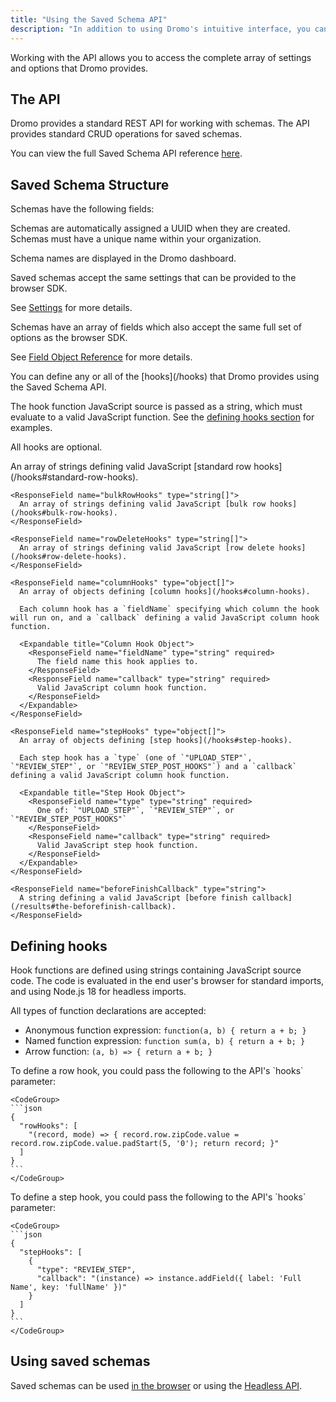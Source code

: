 ```yaml
---
title: "Using the Saved Schema API"
description: "In addition to using Dromo's intuitive interface, you can also create, edit and delete saved schemas directly via API."
---
```


Working with the API allows you to access the complete array of settings and options that Dromo provides.

## The API

Dromo provides a standard REST API for working with schemas. The API provides standard CRUD operations for saved schemas.

You can view the full Saved Schema API reference [here](/api#tag/import-schemas).

## Saved Schema Structure

Schemas have the following fields:

<ResponseField name="id" type="string">
  Schemas are automatically assigned a UUID when they are created.
</ResponseField>

<ResponseField name="name" type="string" required>
  Schemas must have a unique name within your organization.

  Schema names are displayed in the Dromo dashboard.
</ResponseField>

<ResponseField name="settings" type="Settings" required>
  Saved schemas accept the same settings that can be provided to the browser SDK.

  See [Settings](/settings) for more details.
</ResponseField>

<ResponseField name="fields" type="Field[]" required>
  Schemas have an array of fields which also accept the same full set of options as the browser SDK.

  See [Field Object Reference](/fields#field-object-reference) for more details.
</ResponseField>

<ResponseField name="hooks" type="object">
  You can define any or all of the [hooks](/hooks) that Dromo provides using the Saved Schema API.

  The hook function JavaScript source is passed as a string, which must evaluate to a valid JavaScript function. See the [defining hooks section](#defining-hooks) for examples.

  All hooks are optional.

  <Expandable title="Hook Properties">
    <ResponseField name="rowHooks" type="string[]">
      An array of strings defining valid JavaScript [standard row hooks](/hooks#standard-row-hooks).
    </ResponseField>

    <ResponseField name="bulkRowHooks" type="string[]">
      An array of strings defining valid JavaScript [bulk row hooks](/hooks#bulk-row-hooks).
    </ResponseField>

    <ResponseField name="rowDeleteHooks" type="string[]">
      An array of strings defining valid JavaScript [row delete hooks](/hooks#row-delete-hooks).
    </ResponseField>

    <ResponseField name="columnHooks" type="object[]">
      An array of objects defining [column hooks](/hooks#column-hooks).

      Each column hook has a `fieldName` specifying which column the hook will run on, and a `callback` defining a valid JavaScript column hook function.

      <Expandable title="Column Hook Object">
        <ResponseField name="fieldName" type="string" required>
          The field name this hook applies to.
        </ResponseField>
        <ResponseField name="callback" type="string" required>
          Valid JavaScript column hook function.
        </ResponseField>
      </Expandable>
    </ResponseField>

    <ResponseField name="stepHooks" type="object[]">
      An array of objects defining [step hooks](/hooks#step-hooks).

      Each step hook has a `type` (one of `"UPLOAD_STEP"`, `"REVIEW_STEP"`, or `"REVIEW_STEP_POST_HOOKS"`) and a `callback` defining a valid JavaScript column hook function.

      <Expandable title="Step Hook Object">
        <ResponseField name="type" type="string" required>
          One of: `"UPLOAD_STEP"`, `"REVIEW_STEP"`, or `"REVIEW_STEP_POST_HOOKS"`
        </ResponseField>
        <ResponseField name="callback" type="string" required>
          Valid JavaScript step hook function.
        </ResponseField>
      </Expandable>
    </ResponseField>

    <ResponseField name="beforeFinishCallback" type="string">
      A string defining a valid JavaScript [before finish callback](/results#the-beforefinish-callback).
    </ResponseField>
  </Expandable>
</ResponseField>

## Defining hooks

Hook functions are defined using strings containing JavaScript source code. The code is evaluated in the end user's browser for standard imports, and using Node.js 18 for headless imports.

All types of function declarations are accepted:

- Anonymous function expression: `function(a, b) { return a + b; }`
- Named function expression: `function sum(a, b) { return a + b; }`
- Arrow function: `(a, b) => { return a + b; }`

<AccordionGroup>
  <Accordion title="Row hook example">
    To define a row hook, you could pass the following to the API's `hooks` parameter:

    <CodeGroup>
    ```json
    {
      "rowHooks": [
        "(record, mode) => { record.row.zipCode.value = record.row.zipCode.value.padStart(5, '0'); return record; }"
      ]
    }
    ```
    </CodeGroup>
  </Accordion>

  <Accordion title="Step hook example">
    To define a step hook, you could pass the following to the API's `hooks` parameter:

    <CodeGroup>
    ```json
    {
      "stepHooks": [
        {
          "type": "REVIEW_STEP",
          "callback": "(instance) => instance.addField({ label: 'Full Name', key: 'fullName' })"
        }
      ]
    }
    ```
    </CodeGroup>
  </Accordion>
</AccordionGroup>

## Using saved schemas

Saved schemas can be used [in the browser](/guides/schema-builder) or using the [Headless API](/getting-started/headless).

